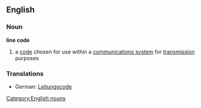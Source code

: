 {{wikipedia}}
==English==
===Noun===
'''line code'''
# a [[code]] chosen for use within a [[communications system]] for [[transmission]] purposes
[[Category:English nouns]]
===Translations===
*German: [[Leitungscode]] {{m}}